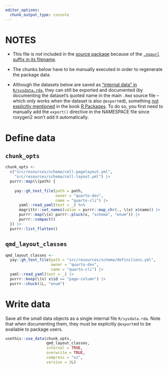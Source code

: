 ```yaml
---
editor_options:
  chunk_output_type: console
---
```


# NOTES

-   This file is *not* included in the [source package](https://r-pkgs.org/structure.html#sec-source-package) because of the [`.nopurl` suffix in its
    filename](https://pkgpurl.rpkg.dev/reference/purl_rmd.html#-rmd-files-excluded-from-purling).

-   The chunks below have to be manually executed in order to regenerate the package data.

-   Although the datasets below are saved as ["internal data" in `R/sysdata.rda`](https://r-pkgs.org/data.html#sec-data-sysdata), they can still be exported and
    documented (by documenting the dataset's quoted name in the main `.Rmd` source file – which only works when the dataset is also `@export`ed), something [not
    explicitly mentioned](https://coolbutuseless.github.io/2018/12/10/r-packages-internal-and-external-data/) in the book [R
    Packages](https://r-pkgs.org/data.html#sec-data-data). To do so, you first need to manually add the `export()` directive in the NAMESPACE file since
    roxygen2 won't add it automatically.

# Define data

## `chunk_opts`

```r
chunk_opts <-
  c("src/resources/schema/cell-pagelayout.yml",
    "src/resources/schema/cell-layout.yml") |>
  purrr::map(\(path) {
    
    yay::gh_text_file(path = path,
                      owner = "quarto-dev",
                      name = "quarto-cli") |>
      yaml::read_yaml(text = _) %>%
      magrittr::set_names(value = purrr::map_chr(., \(x) x$name)) |>
      purrr::map(\(x) purrr::pluck(x, "schema", "enum")) |>
      purrr::compact()
  }) |>
  purrr::list_flatten()
```

## `qmd_layout_classes`

```r
qmd_layout_classes <-
  yay::gh_text_file(path = "src/resources/schema/definitions.yml",
                    owner = "quarto-dev",
                    name = "quarto-cli") |>
  yaml::read_yaml(text = _) |>
  purrr::keep(\(x) x$id == "page-column") |>
  purrr::chuck(1L, "enum")
```

# Write data

Save all the small data objects as a single internal file `R/sysdata.rda`. Note that when documenting them, they must be explicitly `@export`ed to be available
to package users.

```r
usethis::use_data(chunk_opts,
                  qmd_layout_classes,
                  internal = TRUE,
                  overwrite = TRUE,
                  compress = "xz",
                  version = 3L)
```
